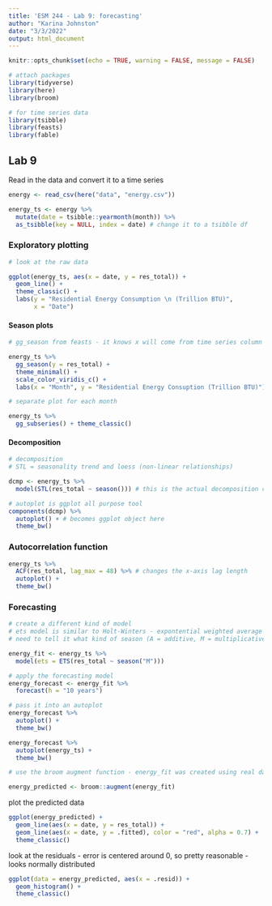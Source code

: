```yaml
---
title: 'ESM 244 - Lab 9: forecasting'
author: "Karina Johnston"
date: "3/3/2022"
output: html_document
---
```


```r
knitr::opts_chunk$set(echo = TRUE, warning = FALSE, message = FALSE)

# attach packages
library(tidyverse)
library(here)
library(broom)

# for time series data
library(tsibble)
library(feasts)
library(fable)

```

## Lab 9

Read in the data and convert it to a time series

```r

energy <- read_csv(here("data", "energy.csv"))

energy_ts <- energy %>% 
  mutate(date = tsibble::yearmonth(month)) %>% 
  as_tsibble(key = NULL, index = date) # change it to a tsibble df

```

### Exploratory plotting

```r
# look at the raw data

ggplot(energy_ts, aes(x = date, y = res_total)) +
  geom_line() +
  theme_classic() +
  labs(y = "Residential Energy Consumption \n (Trillion BTU)", 
       x = "Date")

```

#### Season plots

```r
# gg_season from feasts - it knows x will come from time series column

energy_ts %>% 
  gg_season(y = res_total) +
  theme_minimal() +
  scale_color_viridis_c() +
  labs(x = "Month", y = "Residential Energy Consuption (Trillion BTU)")


```


```r
# separate plot for each month

energy_ts %>% 
  gg_subseries() + theme_classic()

```

#### Decomposition

```r
# decomposition 
# STL = seasonality trend and loess (non-linear relationships)

dcmp <- energy_ts %>% 
  model(STL(res_total ~ season())) # this is the actual decomposition code - residential total as a function of season

# autoplot is ggplot all purpose tool
components(dcmp) %>% 
  autoplot() + # becomes ggplot object here
  theme_bw()


```


### Autocorrelation function

```r

energy_ts %>% 
  ACF(res_total, lag_max = 48) %>% # changes the x-axis lag length
  autoplot() +
  theme_bw()

```


### Forecasting

```r
# create a different kind of model
# ets model is similar to Holt-Winters - expontential weighted average across all time periods
# need to tell it what kind of season (A = additive, M = multiplicative)

energy_fit <- energy_ts %>% 
  model(ets = ETS(res_total ~ season("M")))

# apply the forecasting model
energy_forecast <- energy_fit %>% 
  forecast(h = "10 years")

# pass it into an autoplot
energy_forecast %>% 
  autoplot() +
  theme_bw()

energy_forecast %>% 
  autoplot(energy_ts) +
  theme_bw()


```



```r
# use the broom augment function - energy_fit was created using real data, so use that as the backbone

energy_predicted <- broom::augment(energy_fit)

```

plot the predicted data

```r
ggplot(energy_predicted) +
  geom_line(aes(x = date, y = res_total)) +
  geom_line(aes(x = date, y = .fitted), color = "red", alpha = 0.7) +
  theme_classic()

```

look at the residuals - error is centered around 0, so pretty reasonable - looks normally distributed

```r

ggplot(data = energy_predicted, aes(x = .resid)) +
  geom_histogram() +
  theme_classic()

```


```r



```





